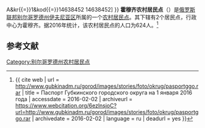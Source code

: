 {{Infobox Settlement
| official_name = 霍穆齐农村居民点
| native_name = Хомутчанское сельское поселение
| settlement_type = [[农村居民点|农村居民点]]
| subdivision_type = [[国家|国家]]
| subdivision_type1 = [[州_(俄罗斯)|州]]
| subdivision_type2 = [[区_(苏联)|区]]
| subdivision_name = {{RUS}}
| subdivision_name1 = [[别尔哥罗德州|别尔哥罗德州]]
| subdivision_name2 = [[伊夫尼亚区|伊夫尼亚区]]
| seat_type = 行政中心
| seat = 霍穆齐
| population_as_of=2016
| population_footnotes = <ref name=stat />
| population_total = 624
| coordinates_display = inline,title
| latd = 51 | latm = 07 | lats = 24 | latNS = N
| longd = 35 | longm = 57 | longs = 00 | longEW = E
| timezone = [[莫斯科时间|MSK]]
| utc_offset = +3
| blank_name = [[俄罗斯市政土地区划代码|OKTMO编码]]
| blank_info = [http://classif.spb.ru/classificators/view/tma.php?st{{=}}A&kr{{=}}1&kod{{=}}14638452 14638452]
}}
'''霍穆齐农村居民点'''（{{lang-ru|Хомутчанское сельское поселение}}）是[[俄罗斯联邦|俄罗斯联邦]][[别尔哥罗德州|别尔哥罗德州]][[伊夫尼亚区|伊夫尼亚区]]所属的一个[[农村居民点|农村居民点]]。其下辖有2个居民点，行政中心为霍穆齐。据2016年统计，该农村居民点的人口为624人。<ref name=stat>{{ cite web | url = http://www.gubkinadm.ru/gorod/images/stories/foto/okrug/pasportggo.rar | title = Паспорт Губкинского городского округа на 1 января 2016 года | accessdate = 2016-02-02 | archiveurl = https://www.webcitation.org/6ezlnsjoC?url=http://www.gubkinadm.ru/gorod/images/stories/foto/okrug/pasportggo.rar | archivedate = 2016-02-02 | language = ru | deadurl = yes }}</ref>

== 参考文献 ==
{{reflist}}

{{Russia-stub}}

[[Category:别尔哥罗德州农村居民点|Category:别尔哥罗德州农村居民点]]